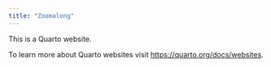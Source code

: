 ```yaml
---
title: "Zoomalong"
---
```


This is a Quarto website.

To learn more about Quarto websites visit <https://quarto.org/docs/websites>.


